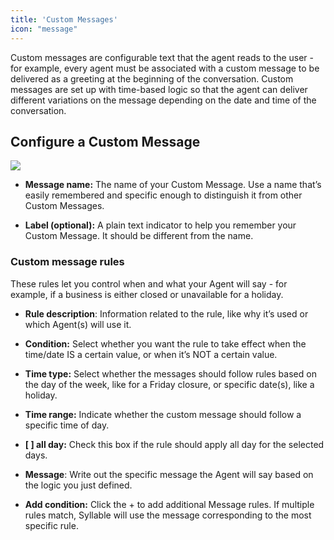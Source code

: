 ```yaml
---
title: 'Custom Messages'
icon: "message"
---
```


Custom messages are configurable text that the agent reads to the user - for example, every agent must be associated with a custom message to be delivered as a greeting at the beginning of the conversation. Custom messages are set up with time-based logic so that the agent can deliver different variations on the message depending on the date and time of the conversation.

## Configure a Custom Message

![](/images/create_custom_message.jpg)

* **Message name:** The name of your Custom Message. Use a name that’s easily remembered and specific enough to distinguish it from other Custom Messages.

* **Label (optional):** A plain text indicator to help you remember your Custom Message. It should be different from the name.

### Custom message rules

These rules let you control when and what your Agent will say - for example, if a business is either closed or unavailable for a holiday.

* **Rule description**: Information related to the rule, like why it’s used or which Agent(s) will use it. 

* **Condition:** Select whether you want the rule to take effect when the time/date IS a certain value, or when it’s NOT a certain value. 

* **Time type:** Select whether the messages should follow rules based on the day of the week, like for a Friday closure, or specific date(s), like a holiday. 

* **Time range:** Indicate whether the custom message should follow a specific time of day.

* **\[ ] all day:** Check this box if the rule should apply all day for the selected days.

* **Message**: Write out the specific message the Agent will say based on the logic you just defined. 

* **Add condition:** Click the + to add additional Message rules. If multiple rules match, Syllable will use the message corresponding to the most specific rule.